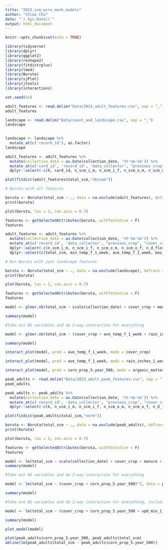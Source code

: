```yaml
---
title: "2023_scm_wire_mesh_models"
author: "Chloe Cho"
date: "`r Sys.Date()`"
output: html_document
---
```


```r
knitr::opts_chunk$set(echo = TRUE)

library(tidyverse)
library(dplyr)
library(ggplot2)
library(reshape2)
library(fitdistrplus)
library(lme4)
library(Boruta)
library(sjPlot)
library(jtools)
library(interactions)

set.seed(42)
```

```r

adult_features <- read.delim("Data/2023_adult_features.csv", sep = ",")
adult_features

```

```r

landscape <- read.delim("Data/count_and_landscape.csv", sep = ",")
landscape
  
```

```r

landscape <- landscape %>%
  mutate_at(c('record_id'), as.factor) 
landscape

```

```r

adult_features <- adult_features %>%
  mutate(collection_date = as.Date(collection_date, '%Y-%m-%d')) %>%
  mutate_at(c('card_id', 'record_id', 'data_collector', "previous_crop", "cover_crop", "manure", "tillage", "ny_soils_0", "ny_soils_01", "muid","hsg", "hsgint"), as.factor) %>%
  dplyr::select(-c(X, card_id, n_scm_i_m, n_scm_i_f, n_scm_o_m, n_scm_o_f, n_d_florilega_i, n_d_florilega_o, total_f_scm, total_m_scm))

```

```r

plot(fitdist(adult_features$total_scm,"nbinom"))

```

```r
# Boruta with all features 

boruta <- Boruta(total_scm ~ ., data = na.exclude(adult_features), doTrace = 2, maxRuns = 500)
print(boruta)

plot(boruta, las = 2, cex.axis = 0.7)

```

```r

features <- getSelectedAttributes(boruta, withTentative = F)
features

```

```r

adult_features <- adult_features %>%
  mutate(collection_date = as.Date(collection_date, '%Y-%m-%d')) %>%
  mutate_at(c('record_id', 'data_collector', "previous_crop", "cover_crop", "manure", "tillage", "ny_soils_0", "ny_soils_01", "muid","hsg", "hsgint"), as.factor) %>%
  dplyr::select(-c(n_scm_i_m, n_scm_i_f, n_scm_o_m, n_scm_o_f, n_d_florilega_i, n_d_florilega_o, total_f_scm, total_m_scm)) %>%
  dplyr::select(c(total_scm, min_temp_f_1_week, ave_temp_f_1_week, max_temp_f_1_week, vpd_min_1_week, vpd_max_1_week, rain_inches_1_week, ave_temp_f_2_week, max_temp_f_2_week, vpd_max_2_week))

```

```r

# Run Boruta with just landscape features 

boruta <- Boruta(total_scm ~ ., data = na.exclude(landscape), doTrace = 2, maxRuns = 500)
print(boruta)

plot(boruta, las = 2, cex.axis = 0.7)

```

```r

features <- getSelectedAttributes(boruta, withTentative = F)
features

```

```r

model <- glmer.nb(total_scm ~ scale(collection_date) + cover_crop + manure + tillage + scale(ave_temp_f_1_week) + scale(rain_inches_1_week) + scale(vpd_min_1_week) + scale(corn_prop_5.year_500) + scale(soybean_prop_5.year_500) + scale(total_nat_prop_5.year_500) + scale(organic_matter_percent) + (1 | record_id), data = adult_features)

summary(model)

```

```r

#Take out NS variables and do 2-way interaction for everything 

model <- glmer.nb(total_scm ~ (cover_crop + ave_temp_f_1_week + rain_inches_1_week + organic_matter_percent + corn_prop_5.year_500)^2 + (1 | record_id), data = adult_features)

summary(model)

```

```r

interact_plot(model, pred = ave_temp_f_1_week, modx = cover_crop)

```

```r

interact_plot(model, pred = ave_temp_f_1_week, modx = rain_inches_1_week)

```

```r

interact_plot(model, pred = corn_prop_5.year_500, modx = organic_matter_percent)

```


```r

peak_adults <- read.delim("Data/2023_adult_peak_features.csv", sep = ",")
peak_adults

```


```r

peak_adults <- peak_adults %>%
  mutate(collection_date = as.Date(collection_date, '%Y-%m-%d')) %>%
  mutate_at(c('record_id', 'data_collector', "previous_crop", "cover_crop", "manure", "tillage", "ny_soils_0", "ny_soils_01", "muid","hsg", "hsgint"), as.factor) %>%
  dplyr::select(-c(X, n_scm_i_m, n_scm_i_f, n_scm_o_m, n_scm_o_f, n_d_florilega_i, n_d_florilega_o, total_f_scm, total_m_scm))

```

```r

plot(fitdist(peak_adults$total_scm,"norm"))

```

```r

boruta <- Boruta(total_scm ~ ., data = na.exclude(peak_adults), doTrace = 2, maxRuns = 500)
print(boruta)

plot(boruta, las = 2, cex.axis = 0.7)

```

```r

features <- getSelectedAttributes(boruta, withTentative = F)
features

```

```r

model <- lm(total_scm ~ scale(collection_date) + cover_crop + manure + tillage + ave_temp_f_1_week + rain_inches_1_week + vpd_min_1_week + corn_prop_5.year_500 + soybean_prop_5.year_500 + total_nat_prop_5.year_500 + organic_matter_percent, data = peak_adults, family = gaussian)
summary(model)

```


```r

#Take out NS variables and do 2-way interaction for everything 

model <- lm(total_scm ~ (cover_crop + corn_prop_5.year_500)^2, data = peak_adults)

summary(model)

```

```r

#Take out NS variables and do 2-way interaction for everything, including marginally significant terms

model <- lm(total_scm ~ (cover_crop + corn_prop_5.year_500 + vpd_min_1_week + total_nat_prop_5.year_500)^2, data = peak_adults)

summary(model)

```

```r
plot_model(model)

```

```r
plot(peak_adults$corn_prop_5.year_500, peak_adults$total_scm)
abline(lm(peak_adults$total_scm ~ peak_adults$corn_prop_5.year_500))

```
